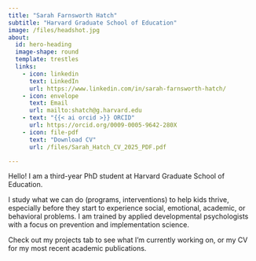 ```yaml
---
title: "Sarah Farnsworth Hatch"
subtitle: "Harvard Graduate School of Education"
image: /files/headshot.jpg
about:
  id: hero-heading
  image-shape: round
  template: trestles
  links: 
    - icon: linkedin
      text: LinkedIn
      url: https://www.linkedin.com/in/sarah-farnsworth-hatch/
    - icon: envelope
      text: Email
      url: mailto:shatch@g.harvard.edu
    - text: "{{< ai orcid >}} ORCID"
      url: https://orcid.org/0009-0005-9642-280X
    - icon: file-pdf
      text: "Download CV"
      url: /files/Sarah_Hatch_CV_2025_PDF.pdf

---
```


Hello! I am a third-year PhD student at Harvard Graduate School of Education. 

I study what we can do (programs, interventions) to help kids thrive, especially before they start to experience social, emotional, academic, or behavioral problems. I am trained by applied developmental psychologists with a focus on prevention and implementation science. 

Check out my projects tab to see what I'm currently working on, or my CV for my most recent academic publications.